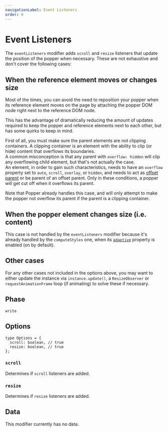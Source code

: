 ```yaml
---
navigationLabel: Event Listeners
order: 9
---
```


# Event Listeners

The `eventListeners` modifier adds `scroll` and `resize` listeners that update
the position of the popper when necessary. These are not exhaustive and don't
cover the following cases:

## When the reference element moves or changes size

Most of the times, you can avoid the need to reposition your popper when its
reference element moves on the page by attaching the popper DOM node right next
to the reference DOM node.

This has the advantage of dramatically reducing the amount of updates required
to keep the popper and reference elements next to each other, but has some quirks
to keep in mind.

First of all, you must make sure the parent elements are not clipping containers.
A clipping container is an element with the ability to clip (or hide) content that
overflows its boundaries.  
A common misconception is that any parent with `overflow: hidden` will clip any
overflowing child element, but that's not actually the case.  
An element, in order to gain such characteristics, needs to have an `overflow`
property set to `auto`, `scroll`, `overlay`, or `hidden`, and needs to act as
[offset parent](https://drafts.csswg.org/cssom-view/#dom-htmlelement-offsetparent)
or be parent of an offset parent. Only in these conditions, a popper will get cut
off when it overflows its parent.

Note that Popper already handles this case, and will only attempt to make the
popper not overflow its parent if the parent is a clipping container.

<x-ad />

## When the popper element changes size (i.e. content)

This case is not handled by the `eventListeners` modifier because it's already
handled by the `computeStyles` one, when its [`adaptive`](https://popper.js.org/docs/v2/modifiers/compute-styles/#adaptive)
property is enabled (on by default).

## Other cases

For any other cases not included in the options above, you may want to either
update the instance via `instance.update()`, a `ResizeObserver` or
`requestAnimationFrame` loop (if animating) to solve these if necessary.


## Phase

`write`

## Options

```flow
type Options = {
  scroll: boolean, // true
  resize: boolean, // true
};
```

### `scroll`

Determines if `scroll` listeners are added.

### `resize`

Determines if `resize` listeners are added.

## Data

This modifier currently has no data.
